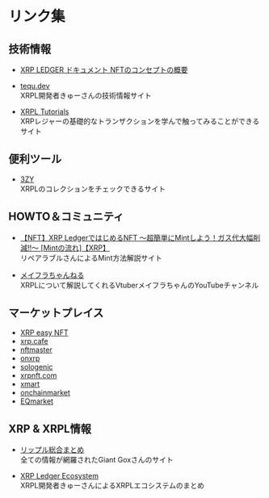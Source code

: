 # リンク集


<a id="link_tec"></a>
## 技術情報

- [XRP LEDGER ドキュメント NFTのコンセプトの概要](https://xrpl.org/ja/non-fungible-tokens.html)

- [tequ.dev](https://tequ.dev/)  
XRPL開発者きゅーさんの技術情報サイト

- [XRPL Tutorials](https://xrpl-tutorial.vercel.app/ja)  
XRPレジャーの基礎的なトランザクションを学んで触ってみることができるサイト


<a id="link_tool"></a>
## 便利ツール

- [3ZY](https://3zy.xyz/)  
XRPLのコレクションをチェックできるサイト



<a id="link_commu"></a>
## HOWTO＆コミュニティ

- [【NFT】XRP LedgerではじめるNFT 〜超簡単にMintしよう！ガス代大幅削減!!〜 [Mintの流れ]【XRP】](https://re-pair-life.com/2022/11/06/163524/917)  
リペアラブルさんによるMint方法解説サイト

- [メイフラちゃんねる](https://www.youtube.com/@meifura-chan)  
XRPLについて解説してくれるVtuberメイフラちゃんのYouTubeチャンネル


<a id="link_market"></a>
## マーケットプレイス

- [XRP easy NFT](https://xrpeasynft.com/)
- [xrp.cafe](https://xrp.cafe/)
- [nftmaster](https://nftmaster.com/)
- [onxrp](https://nft.onxrp.com/)
- [sologenic](https://sologenic.org/)
- [xrpnft.com](https://xrpnft.com/)
- [xmart](https://xmart.art/)
- [onchainmarket](https://onchainmarketplace.net/)
- [EQmarket](https://equilibrium-games.com/marketplace)


<a id="link_xrpl"></a>
## XRP & XRPL情報

- [リップル総合まとめ](https://gtgox.com/)  
全ての情報が網羅されたGiant Goxさんのサイト

- [XRP Ledger Ecosystem](https://tequ.notion.site/tequ/XRP-Ledger-Ecosystem-41e956f38a3a43ea9cd99907db11d162)  
XRPL開発者きゅーさんによるXRPLエコシステムのまとめ
